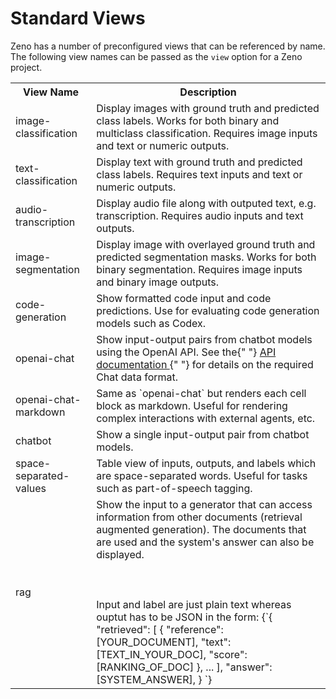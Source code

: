 
# Standard Views

Zeno has a number of preconfigured views that can be referenced by name.
The following view names can be passed as the `view` option for a Zeno project.

<table>
  <tr>
    <th>View Name</th>
    <th>Description</th>
  </tr>
  <tr>
    <td>image-classification</td>
    <td>
      Display images with ground truth and predicted class labels. Works for
      both binary and multiclass classification. Requires image inputs and text
      or numeric outputs.
    </td>
  </tr>
  <tr>
    <td>text-classification</td>
    <td>
      Display text with ground truth and predicted class labels. Requires text
      inputs and text or numeric outputs.
    </td>
  </tr>
  <tr>
    <td>audio-transcription</td>
    <td>
      Display audio file along with outputed text, e.g. transcription. Requires
      audio inputs and text outputs.
    </td>
  </tr>
  <tr>
    <td>image-segmentation</td>
    <td>
      Display image with overlayed ground truth and predicted segmentation
      masks. Works for both binary segmentation. Requires image inputs and
      binary image outputs.
    </td>
  </tr>
  <tr>
    <td>code-generation</td>
    <td>
      Show formatted code input and code predictions. Use for evaluating code
      generation models such as Codex.
    </td>
  </tr>
  <tr>
    <td>openai-chat</td>
    <td>
      Show input-output pairs from chatbot models using the OpenAI API. See the{" "}
      <a href="https://platform.openai.com/docs/guides/chat">
        API documentation
      </a>{" "}
      for details on the required Chat data format.
    </td>
  </tr>
  <tr>
    <td>openai-chat-markdown</td>
    <td>
      Same as `openai-chat` but renders each cell block as markdown. Useful for
      rendering complex interactions with external agents, etc.
    </td>
  </tr>
  <tr>
    <td>chatbot</td>
    <td>Show a single input-output pair from chatbot models.</td>
  </tr>
  <tr>
    <td>space-separated-values</td>
    <td>
      Table view of inputs, outputs, and labels which are space-separated words.
      Useful for tasks such as part-of-speech tagging.
    </td>
  </tr>
  <tr>
    <td>rag</td>
    <td>
      Show the input to a generator that can access information from other
      documents (retrieval augmented generation). The documents that are used
      and the system's answer can also be displayed.
      <br></br>
      <br></br>
      Input and label are just plain text whereas ouptut has to be JSON in the form:
      <CodeBlock language="json">{`{
    "retrieved": [
        {
            "reference": [YOUR_DOCUMENT],
            "text": [TEXT_IN_YOUR_DOC],
            "score": [RANKING_OF_DOC]
        },
        ...
    ],
    "answer": [SYSTEM_ANSWER],
}
`}
</CodeBlock>

</td>

  </tr>
</table>
